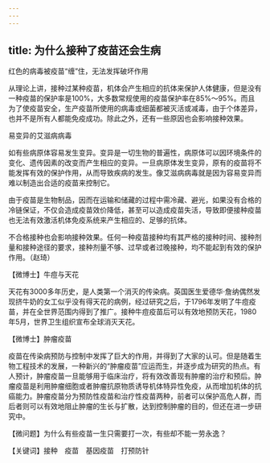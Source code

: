 ```yaml
---
---
---
```

title: 为什么接种了疫苗还会生病
---




红色的病毒被疫苗“缠”住，无法发挥破坏作用



从理论上讲，接种过某种疫苗，机体会产生相应的抗体来保护人体健康，但是没有一种疫苗的保护率是100%，大多数常规使用的疫苗保护率在85%～95%。而且为了使疫苗安全，生产疫苗所使用的病毒或细菌都被灭活或减毒，由于个体差异，也并不是所有人都能免疫成功。除此之外，还有一些原因也会影响接种效果。

易变异的艾滋病病毒



如有些病原体容易发生变异。变异是一切生物的普遍性，病原体可以因环境条件的变化、遗传因素的改变而产生相应的变异。一旦病原体发生变异，原有的疫苗将不能发挥有效的保护作用，从而导致疾病的发生。像艾滋病病毒就是因为容易变异而难以制造出合适的疫苗来控制它。

由于疫苗是生物制品，因而在运输和储藏的过程中需冷藏、避光，如果没有合格的冷链保证，不仅会造成疫苗效价降低，甚至可以造成疫苗失活，导致即便接种疫苗也无法有效激活机体免疫系统来产生相应的、足够的抗体。

不合格接种也会影响接种效果。任何一种疫苗接种均有其严格的接种时间、接种剂量和接种途径的要求，接种剂量不够、过早或者过晚接种，均不能起到有效的保护作用。（赵琦）





【微博士】牛痘与天花



天花有3000多年历史，是人类第一个消灭的传染病。英国医生爱德华·詹纳偶然发现挤牛奶的女工似乎没有得天花的病例，经过研究之后，于1796年发明了牛痘疫苗，并在全世界范围内得到了推广。接种牛痘疫苗后可以有效地预防天花，1980年5月，世界卫生组织宣布全球消灭天花。

【微博士】肿瘤疫苗

疫苗在传染病预防与控制中发挥了巨大的作用，并得到了大家的认可。但是随着生物工程技术的发展，一种新兴的“肿瘤疫苗”应运而生，并逐步成为研究的热点。有人预计，肿瘤疫苗一旦能够用于临床治疗，将有效改善现有肿瘤的治疗和预后。肿瘤疫苗是利用肿瘤细胞或者肿瘤抗原物质诱导机体特异性免疫，从而增加机体的抗癌能力。肿瘤疫苗分为预防性疫苗和治疗性疫苗两种，前者可以保护高危人群，而后者则可以有效地阻止肿瘤的生长与扩散，达到控制肿瘤的目的，但还在进一步研究中。

【微问题】为什么有些疫苗一生只需要打一次，有些却不能一劳永逸？

【关键词】接种　疫苗　基因疫苗　打预防针